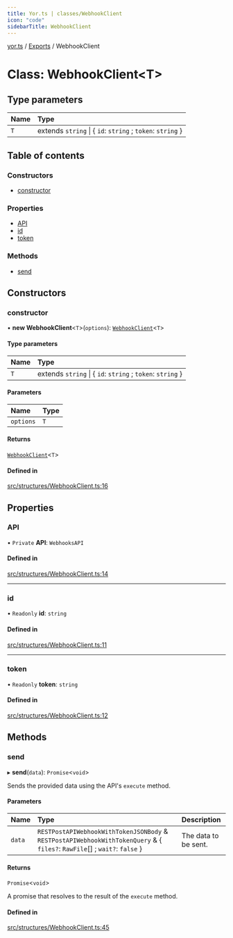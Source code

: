 ```yaml
---
title: Yor.ts | classes/WebhookClient
icon: "code"
sidebarTitle: WebhookClient
---
```

[yor.ts](../README) / [Exports](../modules) / WebhookClient

# Class: WebhookClient\<T\>

## Type parameters

| Name | Type |
| :------ | :------ |
| `T` | extends `string` \| \{ `id`: `string` ; `token`: `string`  } |

## Table of contents

### Constructors

- [constructor](WebhookClient#constructor)

### Properties

- [API](WebhookClient#api)
- [id](WebhookClient#id)
- [token](WebhookClient#token)

### Methods

- [send](WebhookClient#send)

## Constructors

### constructor

• **new WebhookClient**\<`T`\>(`options`): [`WebhookClient`](WebhookClient)\<`T`\>

#### Type parameters

| Name | Type |
| :------ | :------ |
| `T` | extends `string` \| \{ `id`: `string` ; `token`: `string`  } |

#### Parameters

| Name | Type |
| :------ | :------ |
| `options` | `T` |

#### Returns

[`WebhookClient`](WebhookClient)\<`T`\>

#### Defined in

[src/structures/WebhookClient.ts:16](https://github.com/OreOreki/interactions.ts/blob/69aba85/src/structures/WebhookClient.ts#L16)

## Properties

### API

• `Private` **API**: `WebhooksAPI`

#### Defined in

[src/structures/WebhookClient.ts:14](https://github.com/OreOreki/interactions.ts/blob/69aba85/src/structures/WebhookClient.ts#L14)

___

### id

• `Readonly` **id**: `string`

#### Defined in

[src/structures/WebhookClient.ts:11](https://github.com/OreOreki/interactions.ts/blob/69aba85/src/structures/WebhookClient.ts#L11)

___

### token

• `Readonly` **token**: `string`

#### Defined in

[src/structures/WebhookClient.ts:12](https://github.com/OreOreki/interactions.ts/blob/69aba85/src/structures/WebhookClient.ts#L12)

## Methods

### send

▸ **send**(`data`): `Promise`\<`void`\>

Sends the provided data using the API's `execute` method.

#### Parameters

| Name | Type | Description |
| :------ | :------ | :------ |
| `data` | `RESTPostAPIWebhookWithTokenJSONBody` & `RESTPostAPIWebhookWithTokenQuery` & \{ `files?`: `RawFile`[] ; `wait?`: ``false``  } | The data to be sent. |

#### Returns

`Promise`\<`void`\>

A promise that resolves to the result of the `execute` method.

#### Defined in

[src/structures/WebhookClient.ts:45](https://github.com/OreOreki/interactions.ts/blob/69aba85/src/structures/WebhookClient.ts#L45)
